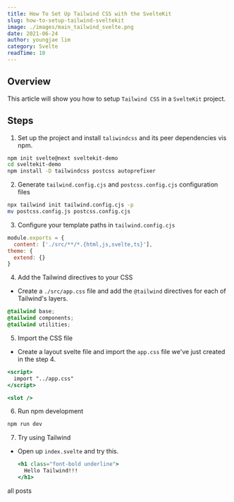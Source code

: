 ```yaml
---
title: How To Set Up Tailwind CSS with the SvelteKit 
slug: how-to-setup-tailwind-sveltekit 
image: ./images/main_tailwind_svelte.png
date: 2021-06-24
author: youngjae lim
category: Svelte
readTime: 10
---
```




## Overview

This article will show you how to setup `Tailwind CSS` in a `SvelteKit` project.

## Steps
1. Set up the project and install `taliwindcss` and its peer dependencies vis npm.

  ```bash
  npm init svelte@next sveltekit-demo
  cd sveltekit-demo
  npm install -D tailwindcss postcss autoprefixer
  ```

2. Generate `tailwind.config.cjs` and `postcss.config.cjs` configuration files

  ```bash
  npx tailwind init tailwind.config.cjs -p
  mv postcss.config.js postcss.config.cjs
  ```

3. Configure your template paths in `tailwind.config.cjs`

  ```js file=./tailwind.config.cjs
  module.exports = {
    content: ['./src/**/*.{html,js,svelte,ts}'],
  theme: {
    extend: {}
  }
  ```

4. Add the Tailwind directives to your CSS
  - Create a `./src/app.css` file and add the `@tailwind` directives for each of Tailwind's layers.

  ```css file=./src/app.css
  @tailwind base;
  @tailwind components;
  @tailwind utilities;
  ```
   
5. Import the CSS file
  - Create a layout svelte file and import the `app.css` file we've just created in the step 4.

  ```jsx file=./src/routes/__layout.svelte
  <script>
    import "../app.css"
  </script>

  <slot />
  ```

6. Run npm development

  ```bash
  npm run dev
  ```

7. Try using Tailwind
- Open up `index.svelte` and try this.

  ```jsx file=./src/routes/index.svelte
  <h1 class="font-bold underline">
    Hello Tailwind!!!
  </h1>
  ```
  
<Link to='/posts' className='btn center-btn'>
  all posts
</Link>
